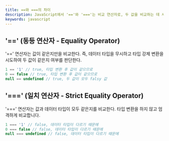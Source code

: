 ```yaml
---
title: ==와 ===의 차이
description: JavaScript에서 '=='와 '==='는 비교 연산자로, 두 값을 비교하는 데 사용되지만 비교하는 방식과 결과가 다르다.
keywords: javascript
---
```


## '==' (동등 연산자 - Equality Operator)

'==' 연산자는 값이 같은지만을 비교한다. 즉, 데이터 타입을 무시하고 타입 강제 변환을 시도하여 두 값이 같은지 여부를 판단한다.

```js
1 == '1' // true, 타입 변환 후 값이 같으므로
0 == false // true, 타입 변환 후 값이 같으므로
null == undefined // true, 두 값이 모두 falsy 값
```

## '===' (일치 연산자 - Strict Equality Operator)

'===' 연산자는 값과 데이터 타입이 모두 같은지를 비교한다. 타입 변환을 하지 않고 엄격하게 비교합니다.

```js
1 === '1' // false, 데이터 타입이 다르기 때문에
0 === false // false, 데이터 타입이 다르기 때문에
null === undefined // false, 데이터 타입이 다르기 때문에
```
